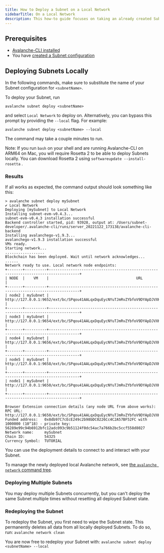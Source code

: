 ```yaml
---
title: How to Deploy a Subnet on a Local Network
sidebarTitle: On a Local Network
description: This how-to guide focuses on taking an already created Subnet configuration and deploying it to a local Avalanche network.
---
```


## Prerequisites

* [Avalanche-CLI installed](/tooling/guides/install-avalanche-cli)
* You have [created a Subnet configuration](/build/subnets/build-first-subnet#create-your-subnet-configuration)

## Deploying Subnets Locally

In the following commands, make sure to substitute the name of your Subnet configuration for `<subnetName>`.

To deploy your Subnet, run

`avalanche subnet deploy <subnetName>`

and select `Local Network` to deploy on. Alternatively, you can bypass this prompt by providing the `--local` flag. For example:

`avalanche subnet deploy <subnetName> --local`

The command may take a couple minutes to run.

Note: If you run `bash` on your shell and are running Avalanche-CLI on ARM64 on Mac, you will require Rosetta 2 to be able to deploy Subnets locally. You can download Rosetta 2 using `softwareupdate --install-rosetta` .

### Results

If all works as expected, the command output should look something like this:

```
> avalanche subnet deploy mySubnet
✔ Local Network
Deploying [mySubnet] to Local Network
Installing subnet-evm-v0.4.3...
subnet-evm-v0.4.3 installation successful
Backend controller started, pid: 93928, output at: /Users/subnet-developer/.avalanche-cli/runs/server_20221122_173138/avalanche-cli-backend
Installing avalanchego-v1.9.3...
avalanchego-v1.9.3 installation successful
VMs ready.
Starting network...
..................
Blockchain has been deployed. Wait until network acknowledges...
......
Network ready to use. Local network node endpoints:
+-------+----------+------------------------------------------------------------------------------------+
| NODE  |    VM    |                                        URL                                         |
+-------+----------+------------------------------------------------------------------------------------+
| node2 | mySubnet | http://127.0.0.1:9652/ext/bc/SPqou41AALqxDquEycNYuTJmRvZYbfoV9DYApDJVXKXuwVFPz/rpc |
+-------+----------+------------------------------------------------------------------------------------+
| node3 | mySubnet | http://127.0.0.1:9654/ext/bc/SPqou41AALqxDquEycNYuTJmRvZYbfoV9DYApDJVXKXuwVFPz/rpc |
+-------+----------+------------------------------------------------------------------------------------+
| node4 | mySubnet | http://127.0.0.1:9656/ext/bc/SPqou41AALqxDquEycNYuTJmRvZYbfoV9DYApDJVXKXuwVFPz/rpc |
+-------+----------+------------------------------------------------------------------------------------+
| node5 | mySubnet | http://127.0.0.1:9658/ext/bc/SPqou41AALqxDquEycNYuTJmRvZYbfoV9DYApDJVXKXuwVFPz/rpc |
+-------+----------+------------------------------------------------------------------------------------+
| node1 | mySubnet | http://127.0.0.1:9650/ext/bc/SPqou41AALqxDquEycNYuTJmRvZYbfoV9DYApDJVXKXuwVFPz/rpc |
+-------+----------+------------------------------------------------------------------------------------+

Browser Extension connection details (any node URL from above works):
RPC URL:          http://127.0.0.1:9650/ext/bc/SPqou41AALqxDquEycNYuTJmRvZYbfoV9DYApDJVXKXuwVFPz/rpc
Funded address:   0x8db97C7cEcE249c2b98bDC0226Cc4C2A57BF52FC with 1000000 (10^18) - private key: 56289e99c94b6912bfc12adc093c9b51124f0dc54ac7a766b2bc5ccf558d8027
Network name:     mySubnet
Chain ID:         54325
Currency Symbol:  TUTORIAL
```

You can use the deployment details to connect to and interact with your Subnet.

To manage the newly deployed local Avalanche network, see [the `avalanche network` command tree](/tooling/avalanche-cli#network).

### Deploying Multiple Subnets

You may deploy multiple Subnets concurrently, but you can't deploy the same Subnet multiple times without resetting all deployed Subnet state.

### Redeploying the Subnet

To redeploy the Subnet, you first need to wipe the Subnet state. This permanently deletes all data from all locally deployed Subnets. To do so, run: ```avalanche network clean```

You are now free to redeploy your Subnet with: ```avalanche subnet deploy <subnetName> --local```
